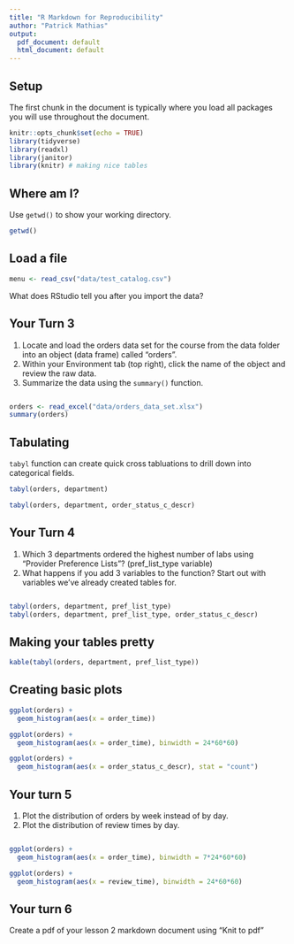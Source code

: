 ```yaml
---
title: "R Markdown for Reproducibility"
author: "Patrick Mathias"
output:
  pdf_document: default
  html_document: default
---
```


## Setup

The first chunk in the document is typically where you load all packages you will use throughout the document.

```r
knitr::opts_chunk$set(echo = TRUE)
library(tidyverse)
library(readxl)
library(janitor)
library(knitr) # making nice tables
```

## Where am I?

Use `getwd()` to show your working directory.

```r
getwd()
```

## Load a file

```r
menu <- read_csv("data/test_catalog.csv")
```

What does RStudio tell you after you import the data?

## Your Turn 3

1. Locate and load the orders data set for the course from the data folder into an object (data frame) called "orders". 
2. Within your Environment tab (top right), click the name of the object and review the raw data.
3. Summarize the data using the `summary()` function.

```r

```

```r
orders <- read_excel("data/orders_data_set.xlsx")
summary(orders)
```

## Tabulating

`tabyl` function can create quick cross tabluations to drill down into categorical fields.

```r
tabyl(orders, department)
```


```r
tabyl(orders, department, order_status_c_descr)
```

## Your Turn 4

1. Which 3 departments ordered the highest number of labs using “Provider Preference Lists”? (pref_list_type variable)
2. What happens if you add 3 variables to the function? Start out with variables we've already created tables for.

```r

```

```r
tabyl(orders, department, pref_list_type)
tabyl(orders, department, pref_list_type, order_status_c_descr)
```

## Making your tables pretty

```r
kable(tabyl(orders, department, pref_list_type))
```

## Creating basic plots

```r
ggplot(orders) + 
  geom_histogram(aes(x = order_time))
```

```r
ggplot(orders) + 
  geom_histogram(aes(x = order_time), binwidth = 24*60*60)
```

```r
ggplot(orders) + 
  geom_histogram(aes(x = order_status_c_descr), stat = "count")
```

## Your turn 5

1. Plot the distribution of orders by week instead of by day.
2. Plot the distribution of review times by day.

```r

```

```r
ggplot(orders) + 
  geom_histogram(aes(x = order_time), binwidth = 7*24*60*60)
```

```r
ggplot(orders) + 
  geom_histogram(aes(x = review_time), binwidth = 24*60*60)
```

## Your turn 6

Create a pdf of your lesson 2 markdown document using “Knit to pdf”
